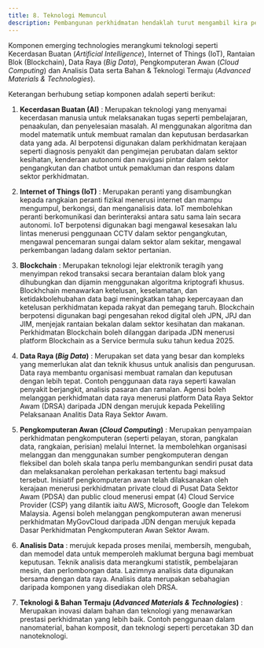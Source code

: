 ```yaml
---
title: 8. Teknologi Memuncul
description: Pembangunan perkhidmatan hendaklah turut mengambil kira penggunaan Teknologi Memuncul (Emerging Technologies) bersesuaian dengan keperluan semasa. Strategi ini seiring dengan hala tuju MyDigital yang menekankan penggunaan teknologi memuncul untuk mempercepatkan transformasi Malaysia sebagai negara digital.
---
```


Komponen emerging technologies merangkumi teknologi seperti Kecerdasan Buatan (*Artificial Intelligence*), Internet of Things (IoT), Rantaian Blok (Blockchain), Data Raya (*Big Data*), Pengkomputeran Awan (*Cloud Computing*) dan Analisis Data serta Bahan & Teknologi Termaju (*Advanced Materials & Technologies*).

Keterangan berhubung setiap komponen adalah seperti berikut:

1. **Kecerdasan Buatan (AI)** : Merupakan teknologi yang menyamai kecerdasan manusia untuk melaksanakan tugas seperti pembelajaran, penaakulan, dan penyelesaian masalah. AI menggunakan algoritma dan model matematik untuk membuat ramalan dan keputusan berdasarkan data yang ada. AI berpotensi digunakan dalam perkhidmatan kerajaan seperti diagnosis penyakit dan pengimejan perubatan dalam sektor kesihatan, kenderaan autonomi dan navigasi pintar dalam sektor pengangkutan dan chatbot untuk pemakluman dan respons dalam sektor perkhidmatan.

2. **Internet of Things (IoT)** : Merupakan peranti yang disambungkan kepada rangkaian peranti fizikal menerusi internet dan mampu mengumpul, berkongsi, dan menganalisis data. IoT membolehkan peranti berkomunikasi dan berinteraksi antara satu sama lain secara autonomi. IoT berpotensi digunakan bagi mengawal kesesakan lalu lintas menerusi penggunaan CCTV dalam sektor pengangkutan, mengawal pencemaran sungai dalam sektor alam sekitar, mengawal perkembangan ladang dalam sektor pertanian.

3. **Blockchain** : Merupakan teknologi lejar elektronik teragih yang menyimpan rekod transaksi secara berantaian dalam blok yang dihubungkan dan dijamin menggunakan algoritma kriptografi khusus. Blockhchain menawarkan ketelusan, keselamatan, dan ketidakbolehubahan data bagi meningkatkan tahap kepercayaan dan ketelusan perkhidmatan kepada rakyat dan pemegang taruh. Blockchain berpotensi digunakan bagi pengesahan rekod digital oleh JPN, JPJ dan JIM, menjejak rantaian bekalan dalam sektor kesihatan dan makanan. Perkhidmatan Blockchain boleh dilanggan daripada JDN menerusi platform Blockchain as a Service bermula suku tahun kedua 2025.

4. **Data Raya (*Big Data*)** : Merupakan set data yang besar dan kompleks yang memerlukan alat dan teknik khusus untuk analisis dan pengurusan. Data raya membantu organisasi membuat ramalan dan keputusan dengan lebih tepat. Contoh penggunaan data raya seperti kawalan penyakit berjangkit, analisis pasaran dan ramalan. Agensi boleh melanggan perkhidmatan data raya menerusi platform Data Raya Sektor Awam (DRSA) daripada JDN dengan merujuk kepada Pekeliling Pelaksanaan Analitis Data Raya Sektor Awam.

5. **Pengkomputeran Awan (*Cloud Computing*)** : Merupakan penyampaian perkhidmatan pengkomputeran (seperti pelayan, storan, pangkalan data, rangkaian, perisian) melalui Internet. Ia membolehkan organisasi melanggan dan menggunakan sumber pengkomputeran dengan fleksibel dan boleh skala tanpa perlu membangunkan sendiri pusat data dan melaksanakan perolehan perkakasan tertentu bagi maksud tersebut. Inisiatif pengkomputeran awan telah dilaksanakan oleh kerajaan menerusi perkhidmatan private cloud di Pusat Data Sektor Awam (PDSA) dan public cloud menerusi empat (4) Cloud Service Provider (CSP) yang dilantik iaitu AWS, Microsoft, Google dan Telekom Malaysia. Agensi boleh melanggan pengkomputeran awan menerusi perkhidmatan MyGovCloud daripada JDN dengan merujuk kepada Dasar Perkhidmatan Pengkomputeran Awan Sektor Awam.

6. **Analisis Data** : merujuk kepada proses menilai, membersih, mengubah, dan memodel data untuk memperoleh maklumat berguna bagi membuat keputusan. Teknik analisis data merangkumi statistik, pembelajaran mesin, dan perlombongan data. Lazimnya analisis data digunakan bersama dengan data raya. Analisis data merupakan sebahagian daripada komponen yang disediakan oleh DRSA.

7. **Teknologi & Bahan Termaju (*Advanced Materials & Technologies*)** : Merupakan inovasi dalam bahan dan teknologi yang menawarkan prestasi perkhidmatan yang lebih baik. Contoh penggunaan dalam nanomaterial, bahan komposit, dan teknologi seperti percetakan 3D dan nanoteknologi.

